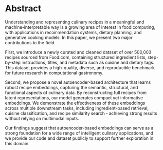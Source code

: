 # Abstract

Understanding and representing culinary recipes in a meaningful and machine-interpretable way is a growing area of interest in food computing, with applications in recommendation systems, dietary planning, and generative cooking models. In this paper, we present two major contributions to the field.

First, we introduce a newly curated and cleaned dataset of over 500,000 recipes sourced from Food.com, containing structured ingredient lists, step-by-step instructions, titles, and metadata such as cuisine and dietary tags. This dataset provides a high-quality, diverse, and reproducible benchmark for future research in computational gastronomy.

Second, we propose a novel autoencoder-based architecture that learns robust recipe embeddings, capturing the semantic, structural, and functional aspects of culinary data. By reconstructing full recipes from latent representations, our model generates compact yet informative embeddings. We demonstrate the effectiveness of these embeddings across multiple downstream tasks, including ingredient-based retrieval, cuisine classification, and recipe similarity search - achieving strong results without relying on multimodal inputs.

Our findings suggest that autoencoder-based embeddings can serve as a strong foundation for a wide range of intelligent culinary applications, and we provide our code and dataset publicly to support further exploration in this domain.
